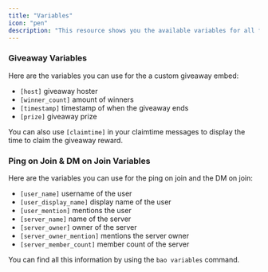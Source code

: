 ```yaml
---
title: "Variables"
icon: "pen"
description: "This resource shows you the available variables for all features."
---
```


### Giveaway Variables
Here are the variables you can use for the a custom giveaway embed:
- `[host]` giveaway hoster
- `[winner_count]` amount of winners
- `[timestamp]` timestamp of when the giveaway ends
- `[prize]` giveaway prize

<Tip>You can also use `[claimtime]` in your claimtime messages to display the time to claim the giveaway reward. </Tip>

### Ping on Join & DM on Join Variables
Here are the variables you can use for the ping on join and the DM on join:
- `[user_name]` username of the user
- `[user_display_name]` display name of the user
- `[user_mention]` mentions the user
- `[server_name]` name of the server
- `[server_owner]` owner of the server
- `[server_owner_mention]` mentions the server owner
- `[server_member_count]` member count of the server

<Note>You can find all this information by using the `bao variables` command.</Note>
